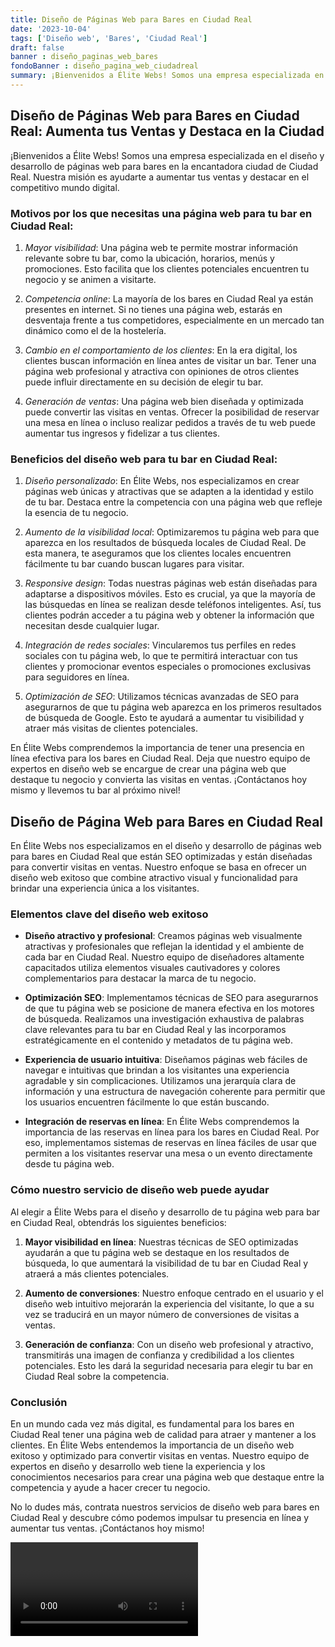 ```yaml
---
title: Diseño de Páginas Web para Bares en Ciudad Real
date: '2023-10-04'
tags: ['Diseño web', 'Bares', 'Ciudad Real']
draft: false
banner : diseño_paginas_web_bares
fondoBanner : diseño_pagina_web_ciudadreal
summary: ¡Bienvenidos a Élite Webs! Somos una empresa especializada en el diseño y desarrollo de páginas web para bares en la encantadora ciudad de Ciudad Real. Nuestra misión es ayudarte a aumentar tus ventas y destacar en el competitivo mundo digital.
---
```


## Diseño de Páginas Web para Bares en Ciudad Real: Aumenta tus Ventas y Destaca en la Ciudad

¡Bienvenidos a Élite Webs! Somos una empresa especializada en el diseño y desarrollo de páginas web para bares en la encantadora ciudad de Ciudad Real. Nuestra misión es ayudarte a aumentar tus ventas y destacar en el competitivo mundo digital.

### Motivos por los que necesitas una página web para tu bar en Ciudad Real:

1. _Mayor visibilidad_: Una página web te permite mostrar información relevante sobre tu bar, como la ubicación, horarios, menús y promociones. Esto facilita que los clientes potenciales encuentren tu negocio y se animen a visitarte.

2. _Competencia online_: La mayoría de los bares en Ciudad Real ya están presentes en internet. Si no tienes una página web, estarás en desventaja frente a tus competidores, especialmente en un mercado tan dinámico como el de la hostelería.

3. _Cambio en el comportamiento de los clientes_: En la era digital, los clientes buscan información en línea antes de visitar un bar. Tener una página web profesional y atractiva con opiniones de otros clientes puede influir directamente en su decisión de elegir tu bar.

4. _Generación de ventas_: Una página web bien diseñada y optimizada puede convertir las visitas en ventas. Ofrecer la posibilidad de reservar una mesa en línea o incluso realizar pedidos a través de tu web puede aumentar tus ingresos y fidelizar a tus clientes.

### Beneficios del diseño web para tu bar en Ciudad Real:

1. _Diseño personalizado_: En Élite Webs, nos especializamos en crear páginas web únicas y atractivas que se adapten a la identidad y estilo de tu bar. Destaca entre la competencia con una página web que refleje la esencia de tu negocio.

2. _Aumento de la visibilidad local_: Optimizaremos tu página web para que aparezca en los resultados de búsqueda locales de Ciudad Real. De esta manera, te aseguramos que los clientes locales encuentren fácilmente tu bar cuando buscan lugares para visitar.

3. _Responsive design_: Todas nuestras páginas web están diseñadas para adaptarse a dispositivos móviles. Esto es crucial, ya que la mayoría de las búsquedas en línea se realizan desde teléfonos inteligentes. Así, tus clientes podrán acceder a tu página web y obtener la información que necesitan desde cualquier lugar.

4. _Integración de redes sociales_: Vincularemos tus perfiles en redes sociales con tu página web, lo que te permitirá interactuar con tus clientes y promocionar eventos especiales o promociones exclusivas para seguidores en línea.

5. _Optimización de SEO_: Utilizamos técnicas avanzadas de SEO para asegurarnos de que tu página web aparezca en los primeros resultados de búsqueda de Google. Esto te ayudará a aumentar tu visibilidad y atraer más visitas de clientes potenciales.

En Élite Webs comprendemos la importancia de tener una presencia en línea efectiva para los bares en Ciudad Real. Deja que nuestro equipo de expertos en diseño web se encargue de crear una página web que destaque tu negocio y convierta las visitas en ventas. ¡Contáctanos hoy mismo y llevemos tu bar al próximo nivel!

<GifSeo />

<Cta />

## Diseño de Página Web para Bares en Ciudad Real

En Élite Webs nos especializamos en el diseño y desarrollo de páginas web para bares en Ciudad Real que están SEO optimizadas y están diseñadas para convertir visitas en ventas. Nuestro enfoque se basa en ofrecer un diseño web exitoso que combine atractivo visual y funcionalidad para brindar una experiencia única a los visitantes.

### Elementos clave del diseño web exitoso

- **Diseño atractivo y profesional**: Creamos páginas web visualmente atractivas y profesionales que reflejan la identidad y el ambiente de cada bar en Ciudad Real. Nuestro equipo de diseñadores altamente capacitados utiliza elementos visuales cautivadores y colores complementarios para destacar la marca de tu negocio.

- **Optimización SEO**: Implementamos técnicas de SEO para asegurarnos de que tu página web se posicione de manera efectiva en los motores de búsqueda. Realizamos una investigación exhaustiva de palabras clave relevantes para tu bar en Ciudad Real y las incorporamos estratégicamente en el contenido y metadatos de tu página web.

- **Experiencia de usuario intuitiva**: Diseñamos páginas web fáciles de navegar e intuitivas que brindan a los visitantes una experiencia agradable y sin complicaciones. Utilizamos una jerarquía clara de información y una estructura de navegación coherente para permitir que los usuarios encuentren fácilmente lo que están buscando.

- **Integración de reservas en línea**: En Élite Webs comprendemos la importancia de las reservas en línea para los bares en Ciudad Real. Por eso, implementamos sistemas de reservas en línea fáciles de usar que permiten a los visitantes reservar una mesa o un evento directamente desde tu página web.

### Cómo nuestro servicio de diseño web puede ayudar

Al elegir a Élite Webs para el diseño y desarrollo de tu página web para bar en Ciudad Real, obtendrás los siguientes beneficios:

1. **Mayor visibilidad en línea**: Nuestras técnicas de SEO optimizadas ayudarán a que tu página web se destaque en los resultados de búsqueda, lo que aumentará la visibilidad de tu bar en Ciudad Real y atraerá a más clientes potenciales.

2. **Aumento de conversiones**: Nuestro enfoque centrado en el usuario y el diseño web intuitivo mejorarán la experiencia del visitante, lo que a su vez se traducirá en un mayor número de conversiones de visitas a ventas.

3. **Generación de confianza**: Con un diseño web profesional y atractivo, transmitirás una imagen de confianza y credibilidad a los clientes potenciales. Esto les dará la seguridad necesaria para elegir tu bar en Ciudad Real sobre la competencia.

### Conclusión

En un mundo cada vez más digital, es fundamental para los bares en Ciudad Real tener una página web de calidad para atraer y mantener a los clientes. En Élite Webs entendemos la importancia de un diseño web exitoso y optimizado para convertir visitas en ventas. Nuestro equipo de expertos en diseño y desarrollo web tiene la experiencia y los conocimientos necesarios para crear una página web que destaque entre la competencia y ayude a hacer crecer tu negocio.

No lo dudes más, contrata nuestros servicios de diseño web para bares en Ciudad Real y descubre cómo podemos impulsar tu presencia en línea y aumentar tus ventas. ¡Contáctanos hoy mismo!

<Video />

<CtaBot job='Bares' city='Ciudad Real'/>

<Gmaps query='Ciudad Real+españa+maps' />
